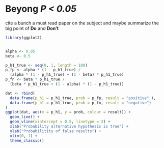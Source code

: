 # Beyong *P < 0.05*

cite a bunch a must read paper on the subject and maybe summarize the big point of **Do** and **Don't**

```r
library(ggplot2)


alpha <- 0.05
beta <- 0.5 

p_h1_true <- seq(0, 1, length = 100)
p_fp <- alpha * (1 - p_h1_true) /
  (alpha * (1 - p_h1_true) + (1 - beta) * p_h1_true)
p_fn <- beta * p_h1_true /
  (beta * p_h1_true + (1 - alpha) * (1 - p_h1_true))

dat <- rbind(
  data.frame(p_h1 = p_h1_true, prob = p_fp, result = "positive" ),
  data.frame(p_h1 = p_h1_true, prob = p_fn, result = "negative")
)
ggplot(dat, aes(x = p_h1, y = prob, colour = result)) +
  geom_line() +
  geom_vline(xintercept = 0.5, linetype = 2) +
  xlab("Probability alternative hypothesis is true") + 
  ylab("Probabilitity of false results") +
  xlim(0, 1) +
  theme_classic()

```
